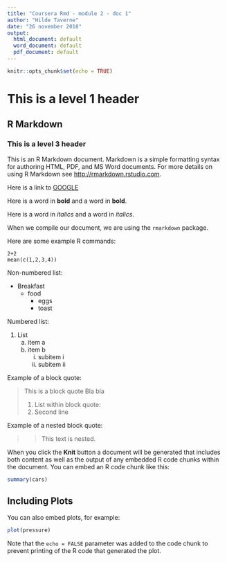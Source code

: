 ```yaml
---
title: "Coursera Rmd - module 2 - doc 1"
author: "Hilde Taverne"
date: "26 november 2018"
output:
  html_document: default
  word_document: default
  pdf_document: default
---
```


```r
knitr::opts_chunk$set(echo = TRUE)
```

# This is a level 1 header

## R Markdown

### This is a level 3 header

This is an R Markdown document. Markdown is a simple formatting syntax for authoring HTML, PDF, and MS Word documents. For more details on using R Markdown see <http://rmarkdown.rstudio.com>.

Here is a link to [GOOGLE](http://google.com)

Here is a word in **bold** and a word in __bold__. 

Here is a word in *italics* and a word in _italics_. 

When we compile our document, we are using the `rmarkdown` package.

Here are some example R commands: 
```
2+2
mean(c(1,2,3,4))
```

Non-numbered list:

* Breakfast
    - food
        + eggs
        + toast

Numbered list: 

1. List
    a. item a 
    b. item b
        i. subitem i
        ii. subitem ii

Example of a block quote: 

> This is a block quote
> Bla bla 
>
> 1. List within block quote:
> 2. Second line

Example of a nested block quote: 

> > This text is nested.

When you click the **Knit** button a document will be generated that includes both content as well as the output of any embedded R code chunks within the document. You can embed an R code chunk like this:

```r
summary(cars)
```

## Including Plots

You can also embed plots, for example:

```r
plot(pressure)
```

Note that the `echo = FALSE` parameter was added to the code chunk to prevent printing of the R code that generated the plot.
